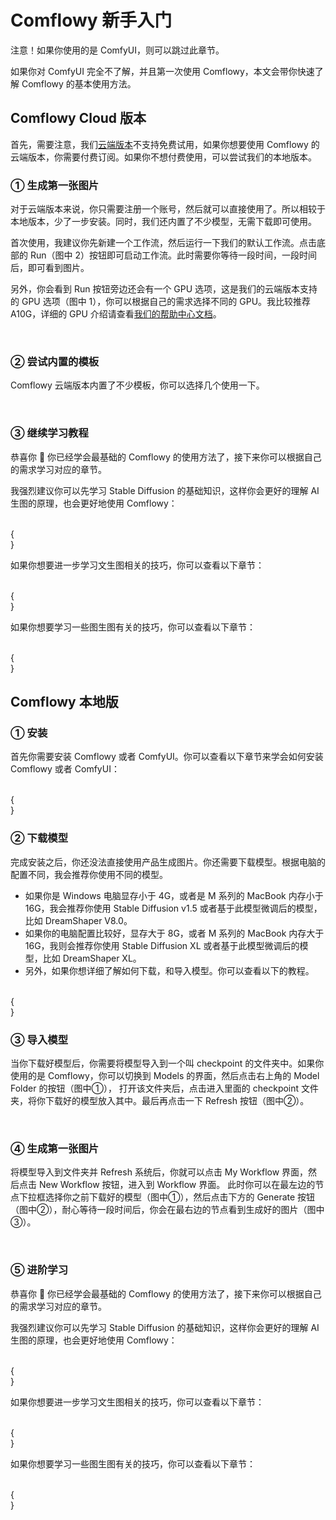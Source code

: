 
# Comflowy 新手入门

<Callout type="warning" emoji="⚠️">
  注意！如果你使用的是 ComfyUI，则可以跳过此章节。
</Callout>

如果你对 ComfyUI 完全不了解，并且第一次使用 Comflowy，本文会带你快速了解 Comflowy 的基本使用方法。

## Comflowy Cloud 版本

首先，需要注意，我们[云端版本](https://app.comflowy.com)不支持免费试用，如果你想要使用 Comflowy 的云端版本，你需要付费订阅。如果你不想付费使用，可以尝试我们的本地版本。

### ① 生成第一张图片

对于云端版本来说，你只需要注册一个账号，然后就可以直接使用了。所以相较于本地版本，少了一步安装。同时，我们还内置了不少模型，无需下载即可使用。

首次使用，我建议你先新建一个工作流，然后运行一下我们的默认工作流。点击底部的 Run（图中 2）按钮即可启动工作流。此时需要你等待一段时间，一段时间后，即可看到图片。

另外，你会看到 Run 按钮旁边还会有一个 GPU 选项，这是我们的云端版本支持的 GPU 选项（图中 1），你可以根据自己的需求选择不同的 GPU。我比较推荐 A10G，详细的 GPU 介绍请查看[我们的帮助中心文档](https://comflowy.tawk.help/zh-cn/article/how-to-choose-the-right-gpu)。

<br/>
<PhotoProvider>
  <PhotoView src="/new-to-comflowy/001.png">
      <img src="/new-to-comflowy/001.png" alt="" className='rounded-lg'/>
  </PhotoView>
</PhotoProvider>

### ② 尝试内置的模板

Comflowy 云端版本内置了不少模板，你可以选择几个使用一下。

<br/>
<PhotoProvider>
  <PhotoView src="/new-to-comflowy/002.png">
      <img src="/new-to-comflowy/002.png" alt="" className='rounded-lg'/>
  </PhotoView>
</PhotoProvider>

### ③ 继续学习教程

恭喜你 🎉
你已经学会最基础的 Comflowy 的使用方法了，接下来你可以根据自己的需求学习对应的章节。

我强烈建议你可以先学习 Stable Diffusion 的基础知识，这样你会更好的理解 AI 生图的原理，也会更好地使用 Comflowy：

<br/>
{
  <div className="grid grid-cols-3 gap-4">
    <Cards 
      image={"/stable-diffusion-foundation/cardbanner.png"}
      title={"Stable Diffusion 基础"}
      href={"../basics/stable-diffusion-foundation"}
      tag={"教程"}
    />
    <Cards 
      image={"/comfyui-foundation/cardbanner001.png"}
      title={"Comflowy Basic ①"}
      href={"../basics/comfyui-foundation"}
      tag={"教程"}
    />
    <Cards 
      image={"/comfyui-foundation/cardbanner002.png"}
      title={"Comflowy Basic ②"}
      href={"../basics/basic-nodes"}
      tag={"教程"}
    />
  </div>
}

如果你想要进一步学习文生图相关的技巧，你可以查看以下章节：

<br/>
{
  <div className="grid grid-cols-3 gap-4">
    <Cards 
      image={"/stable-diffusion-prompt/cardbanner001.png"}
      title={"SD Prompt 基础"}
      href={"../basics/prompt"}
      tag={"教程"}
    />
    <Cards 
      image={"/stable-diffusion-prompt/cardbanner002.png"}
      title={"Embedding"}
      href={"../basics/embedding"}
      tag={"教程"}
    />
    <Cards 
      image={"/comfyui-lora/cardbanner.png"}
      title={"LoRA"}
      href={"../basics/lora"}
      tag={"教程"}
    />
  </div>
}

如果你想要学习一些图生图有关的技巧，你可以查看以下章节：

<br/>
{
  <div className="grid grid-cols-3 gap-4">
    <Cards 
      image={"/comfyui-img2img/cardbanner.png"}
      title={"图生图基础"}
      href={"../advanced/image-to-image"}
      tag={"教程"}
    />
    <Cards 
      image={"/comfyui-upscale/cardbanner.png"}
      title={"Upscale"}
      href={"../advanced/upscale"}
      tag={"教程"}
    />
    <Cards 
      image={"/comfyui-inoutpainting/banner.png"}
      title={"In/Outpainting"}
      href={"/advanced/in-out-painting"}
      tag={"教程"}
    />
    <Cards 
      image={"/comfyui-controlnet/cardbanner.png"}
      title={"ControlNet"}
      href={"../advanced/controlnet"}
      tag={"教程"}
    />
  </div>
}


## Comflowy 本地版

### ① 安装

首先你需要安装 Comflowy 或者 ComfyUI。你可以查看以下章节来学会如何安装 Comflowy 或者 ComfyUI：

<br/>
{
  <div className="grid grid-cols-3 gap-4">
    <Cards 
      image={"/install-comfyui-and-model/install-banner.png"}
      title={"安装"}
      href={"../preparation-for-study/install"}
      tag={"教程"}
    />
    <Cards 
      image={"/blog/comflowy-faq/cardbanner.png"}
      title={"Comflowy FAQ"}
      href={"../blog/comflowy-faq"}
      tag={"博客"}
    />
  </div>
}


### ② 下载模型

完成安装之后，你还没法直接使用产品生成图片。你还需要下载模型。根据电脑的配置不同，我会推荐你使用不同的模型。

* 如果你是 Windows 电脑显存小于 4G，或者是 M 系列的 MacBook 内存小于 16G，我会推荐你使用 Stable Diffusion v1.5 或者基于此模型微调后的模型，比如 DreamShaper V8.0。
* 如果你的电脑配置比较好，显存大于 8G，或者 M 系列的 MacBook 内存大于 16G，我则会推荐你使用 Stable Diffusion XL 或者基于此模型微调后的模型，比如 DreamShaper XL。
* 另外，如果你想详细了解如何下载，和导入模型。你可以查看以下的教程。

<br/>
{
  <div className="grid grid-cols-3 gap-4">
    <Cards 
      image={"/model/dream-shaper/banner.png"}
      title={"DreamShaper V8.0"}
      href={"/model/dream-shaper-v-8"}
      tag={"Checkpoint"}
    />
    <Cards 
      image={"/model/dream-shaper-xl/banner.png"}
      title={"DreamShaper XL Lightning"}
      href={"/model/dream-shaper-xl-lightning"}
      tag={"Checkpoint"}
    />
    <Cards 
      image={"/install-comfyui-and-model/download-banner.png"}
      title={"下载和导入模型"}
      href={"../preparation-for-study/model"}
      tag={"教程"}
    />
  </div>
}

### ③ 导入模型

当你下载好模型后，你需要将模型导入到一个叫 checkpoint 的文件夹中。如果你使用的是 Comflowy，你可以切换到 Models 的界面，然后点击右上角的 Model Folder 的按钮（图中①），
打开该文件夹后，点击进入里面的 checkpoint 文件夹，将你下载好的模型放入其中。最后再点击一下 Refresh 按钮（图中②）。

<br/>
<PhotoProvider>
  <PhotoView src="/install-comfyui-and-model/023.png">
      <img src="/install-comfyui-and-model/023.png" alt="" className='rounded-lg'/>
  </PhotoView>
</PhotoProvider>

### ④ 生成第一张图片

将模型导入到文件夹并 Refresh 系统后，你就可以点击 My Workflow 界面，然后点击 New Workflow 按钮，进入到 Workflow 界面。
此时你可以在最左边的节点下拉框选择你之前下载好的模型（图中①），然后点击下方的 Generate 按钮（图中②），耐心等待一段时间后，你会在最右边的节点看到生成好的图片（图中③）。

<br/>
<PhotoProvider>
  <PhotoView src="/stable-diffusion-foundation/009.png">
      <img src="/stable-diffusion-foundation/009.png" alt="" className='rounded-lg'/>
  </PhotoView>
</PhotoProvider>

### ⑤ 进阶学习

恭喜你 🎉
你已经学会最基础的 Comflowy 的使用方法了，接下来你可以根据自己的需求学习对应的章节。

我强烈建议你可以先学习 Stable Diffusion 的基础知识，这样你会更好的理解 AI 生图的原理，也会更好地使用 Comflowy：

<br/>
{
  <div className="grid grid-cols-3 gap-4">
    <Cards 
      image={"/stable-diffusion-foundation/cardbanner.png"}
      title={"Stable Diffusion 基础"}
      href={"../basics/stable-diffusion-foundation"}
      tag={"教程"}
    />
    <Cards 
      image={"/comfyui-foundation/cardbanner001.png"}
      title={"Comflowy Basic ①"}
      href={"../basics/comfyui-foundation"}
      tag={"教程"}
    />
    <Cards 
      image={"/comfyui-foundation/cardbanner002.png"}
      title={"Comflowy Basic ②"}
      href={"../basics/basic-nodes"}
      tag={"教程"}
    />
  </div>
}

如果你想要进一步学习文生图相关的技巧，你可以查看以下章节：

<br/>
{
  <div className="grid grid-cols-3 gap-4">
    <Cards 
      image={"/stable-diffusion-prompt/cardbanner001.png"}
      title={"SD Prompt 基础"}
      href={"../basics/prompt"}
      tag={"教程"}
    />
    <Cards 
      image={"/stable-diffusion-prompt/cardbanner002.png"}
      title={"Embedding"}
      href={"../basics/embedding"}
      tag={"教程"}
    />
    <Cards 
      image={"/comfyui-lora/cardbanner.png"}
      title={"LoRA"}
      href={"../basics/lora"}
      tag={"教程"}
    />
  </div>
}

如果你想要学习一些图生图有关的技巧，你可以查看以下章节：

<br/>
{
  <div className="grid grid-cols-3 gap-4">
    <Cards 
      image={"/comfyui-img2img/cardbanner.png"}
      title={"图生图基础"}
      href={"../advanced/image-to-image"}
      tag={"教程"}
    />
    <Cards 
      image={"/comfyui-upscale/cardbanner.png"}
      title={"Upscale"}
      href={"../advanced/upscale"}
      tag={"教程"}
    />
    <Cards 
      image={"/comfyui-inoutpainting/banner.png"}
      title={"In/Outpainting"}
      href={"/advanced/in-out-painting"}
      tag={"教程"}
    />
    <Cards 
      image={"/comfyui-controlnet/cardbanner.png"}
      title={"ControlNet"}
      href={"../advanced/controlnet"}
      tag={"教程"}
    />
  </div>
}
